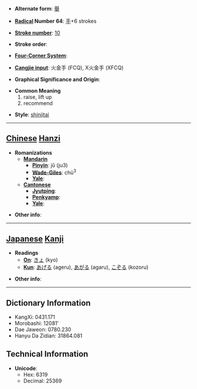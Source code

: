 * '''Alternate form''': [[舉]]

* '''[[Wiktionary:Chinese radical index| Radical]] Number 64''': [[Wiktionary:Chinese radical index 手|手]]+6 strokes

* '''[[Wiktionary:Chinese total strokes index|Stroke number]]''': [[Wiktionary:Chinese total strokes index 10|10]]

* '''Stroke order''': 

* '''[[Wiktionary:Chinese four corner index|Four-Corner System]]''': 

* '''[[Wiktionary:Chinese Cangjie index|Cangjie input]]''': 火金手 (FCQ), X火金手 (XFCQ)

* '''Graphical Significance and Origin''': 

* '''Common Meaning'''
*#raise, lift up
*# recommend

* '''Style''': [[shinjitai]]

----

== [[Chinese]] [[Hanzi]] ==

* '''Romanizations'''
** '''[[Mandarin]]'''
*** '''[[Pinyin]]''': jǔ (ju3)
*** '''[[Wade-Giles]]''': chü<sup>3</sup>
*** '''[[Yale]]''': 
** '''[[Cantonese]]'''
*** '''[[Jyutping]]''':
*** '''[[Penkyamp]]''': 
*** '''[[Yale]]''': 

* '''Other info''': 

----

== [[Japanese]] [[Kanji]] ==

* '''Readings'''
** '''[[On]]''': [[きょ]] (kyo)
** '''[[Kun]]''': [[あげる]] (ageru), [[あがる]] (agaru), [[こぞる]] (kozoru)

* '''Other info''':  

----

== Dictionary Information ==

* KangXi: 0431.171
* Morobashi: 12081'
* Dae Jaweon: 0780.230
* Hanyu Da Zidian: 31864.081

== Technical Information ==

* '''Unicode''':
** Hex: 6319
** Decimal: 25369